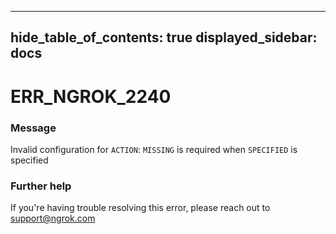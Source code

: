 

---
hide_table_of_contents: true
displayed_sidebar: docs
---


# ERR_NGROK_2240

### Message
Invalid configuration for `ACTION`: `MISSING` is required when `SPECIFIED` is specified

<ErrorDetails />



### Further help
If you're having trouble resolving this error, please reach out to [support@ngrok.com](mailto:support@ngrok.com?subject=Help%20with%20ERR_NGROK_2240)

